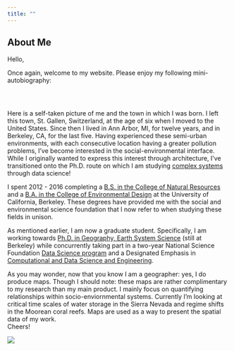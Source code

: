 ```yaml
---
title: ""
---
```


## About Me

<style type="text/css">
.title {
  display: none;
}

#getting-started img {
  margin-right: 10px;
}

</style>

Hello,

Once again, welcome to my website. Please enjoy my following mini-autobiography:


<div class="row" style="padding-top: 30px;">
<div class="col-sm-6">

Here is a self-taken picture of me and the town in which I 
was born. I left this town, St. Gallen, Switzerland, at the age of six when I moved
to the United States. Since then I lived in Ann Arbor, MI, for twelve years, and 
in Berkeley, CA, for the last five. Having experienced these semi-urban environments,
with each consecutive location having a greater pollution problems, I've become interested
in the social-environmental interface. While I originally wanted to express this interest
through architecture, I've transitioned onto the Ph.D. route on which I am studying
[complex systems](https://en.wikipedia.org/wiki/Complexity_theory_and_organizations) through data science!

I spent 2012 - 2016 completing a [B.S. 
in the College of Natural Resources](http://guide.berkeley.edu/undergraduate/degree-programs/conservation-resource-studies/) and a [B.A. in the College of Environmental Design](http://guide.berkeley.edu/undergraduate/degree-programs/urban-studies/)
at the University of California, Berkeley. These degrees have provided me with
the social and environmental science foundation that I now refer to when studying
these fields in unison.

As mentioned earlier, I am now a graduate student. Specifically, I am working
towards [Ph.D. in Geography, Earth System Science](http://geography.berkeley.edu/graduate-studies/program-description/) (still at Berkeley) while concurrently taking part in a two-year National Science Foundation [Data Science program](http://ds421.berkeley.edu/) and a Designated Emphasis in [Computational and Data Science and Engineering](https://citris-uc.org/initiatives/decse/). 

As you may wonder, now that you know I am a geographer: yes, I do produce maps. Though
I should note: these maps are rather complimentary to my research than my main product. I mainly focus on  quantifying relationships within socio-enviornmental systems. Currently I'm looking at critical time scales of water storage in the Sierra Nevada and regime shifts in the Moorean coral reefs. Maps are used as a way to present the spatial data of my work. <br>
Cheers!

</div>
<div class="col-sm-6">

![](images/sankt_gallen.jpg)

</div>